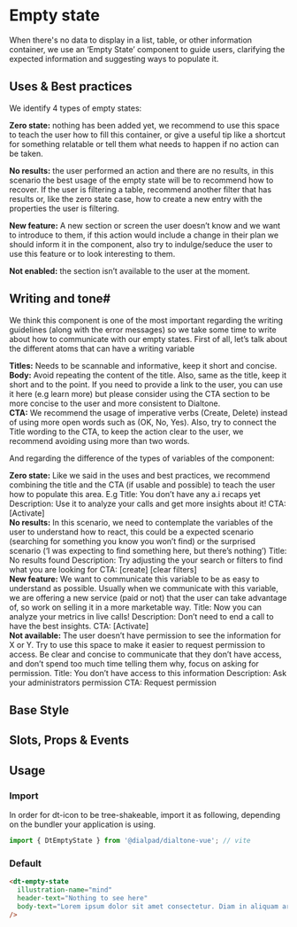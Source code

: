 

<Meta of={EmptyStateStories}/>

# Empty state

<Subtitle>
  When there's no data to display in a list, table, or other information container, we use an ‘Empty State’ component to guide users, clarifying the expected information and suggesting ways to populate it.
</Subtitle>

## Uses & Best practices
We identify 4 types of empty states:

<b>Zero state:</b> nothing has been added yet, we recommend to use this space to teach the user how to fill this container, or give a useful tip like a shortcut for something relatable or tell them what needs to happen if no action can be taken.

<b>No results:</b> the user performed an action and there are no results, in this scenario the best usage of the empty state will be to recommend how to recover. If the user is filtering a table, recommend another filter that has results or, like the zero state case, how to create a new entry with the properties the user is filtering.

<b>New feature:</b> A new section or screen the user doesn’t know and we want to introduce to them, if this action would include a change in their plan we should inform it in the component, also try to indulge/seduce the user to use this feature or to look interesting to them.

<b>Not enabled:</b> the section isn’t available to the user at the moment.


## Writing and tone#
We think this component is one of the most important regarding the writing guidelines (along with the error messages) so we take some time to write about how to communicate with our empty states. First of all, let’s talk about the different atoms that can have a writing variable

<b>Titles:</b> Needs to be scannable and informative, keep it short and concise. <br/>
<b>Body:</b> Avoid repeating the content of the title. Also, same as the title, keep it short and to the point. If you need to provide a link to the user, you can use it here (e.g learn more) but please consider using the CTA section to be more concise to the user and more consistent to Dialtone.<br/>
<b>CTA:</b> We recommend the usage of imperative verbs (Create, Delete) instead of using more open words such as (OK, No, Yes). Also, try to connect the Title wording to the CTA, to keep the action clear to the user, we recommend avoiding using more than two words.<br/>

And regarding the difference of the types of variables of the component:

<b>Zero state:</b> Like we said in the uses and best practices, we recommend combining the title and the CTA (if usable and possible) to teach the user how to populate this area. E.g Title: You don’t have any a.i recaps yet Description: Use it to analyze your calls and get more insights about it! CTA: [Activate]<br/>
<b>No results:</b> In this scenario, we need to contemplate the variables of the user to understand how to react, this could be a expected scenario (searching for something you know you won’t find) or the surprised scenario (‘I was expecting to find something here, but there’s nothing’) Title: No results found Description: Try adjusting the your search or filters to find what you are looking for CTA: [create] [clear filters]<br/>
<b>New feature:</b> We want to communicate this variable to be as easy to understand as possible. Usually when we communicate with this variable, we are offering a new service (paid or not) that the user can take advantage of, so work on selling it in a more marketable way. Title: Now you can analyze your metrics in live calls! Description: Don’t need to end a call to have the best insights. CTA: [Activate]<br/>
<b>Not available:</b> The user doesn’t have permission to see the information for X or Y. Try to use this space to make it easier to request permission to access. Be clear and concise to communicate that they don’t have access, and don’t spend too much time telling them why, focus on asking for permission. Title: You don’t have access to this information Description: Ask your administrators permission CTA: Request permission<br/>

## Base Style

<Canvas>
  <Story of={EmptyStateStories.Default} />
</Canvas>

## Slots, Props & Events

<Controls />

## Usage

### Import

In order for dt-icon to be tree-shakeable, import it as following, depending on the bundler your application is using.

```js
import { DtEmptyState } from '@dialpad/dialtone-vue'; // vite
```

### Default

```html
<dt-empty-state
  illustration-name="mind"
  header-text="Nothing to see here"
  body-text="Lorem ipsum dolor sit amet consectetur. Diam in aliquam arcu elit pulvinar morbi lorem ac neque."
/>
```

